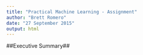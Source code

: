 ```yaml
---
title: "Practical Machine Learning - Assignment"
author: "Brett Romero"
date: "27 September 2015"
output: html
---
```


##Executive Summary##



```r

```

